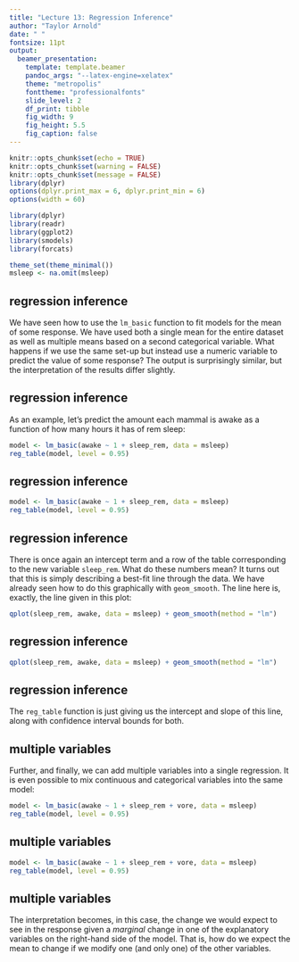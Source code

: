 ```yaml
---
title: "Lecture 13: Regression Inference"
author: "Taylor Arnold"
date: " "
fontsize: 11pt
output:
  beamer_presentation:
    template: template.beamer
    pandoc_args: "--latex-engine=xelatex"
    theme: "metropolis"
    fonttheme: "professionalfonts"
    slide_level: 2
    df_print: tibble
    fig_width: 9
    fig_height: 5.5
    fig_caption: false
---
```


```r
knitr::opts_chunk$set(echo = TRUE)
knitr::opts_chunk$set(warning = FALSE)
knitr::opts_chunk$set(message = FALSE)
library(dplyr)
options(dplyr.print_max = 6, dplyr.print_min = 6)
options(width = 60)

library(dplyr)
library(readr)
library(ggplot2)
library(smodels)
library(forcats)

theme_set(theme_minimal())
msleep <- na.omit(msleep)
```

## regression inference

We have seen how to use the `lm_basic` function to fit models for the
mean of some response. We have used both a single mean for the entire
dataset as well as multiple means based on a second categorical variable.
What happens if we use the same set-up but instead use a numeric variable
to predict the value of some response? The output is surprisingly similar,
but the interpretation of the results differ slightly.

## regression inference

As an example, let's predict the amount each mammal is awake as a function
of how many hours it has of rem sleep:

```r
model <- lm_basic(awake ~ 1 + sleep_rem, data = msleep)
reg_table(model, level = 0.95)
```

## regression inference

\footnotesize

```r
model <- lm_basic(awake ~ 1 + sleep_rem, data = msleep)
reg_table(model, level = 0.95)
```

## regression inference

There is once again an intercept term and a row of the table corresponding
to the new variable `sleep_rem`. What do these numbers mean? It turns out
that this is simply describing a best-fit line through the data. We have
already seen how to do this graphically with `geom_smooth`. The line here
is, exactly, the line given in this plot:

```r
qplot(sleep_rem, awake, data = msleep) + geom_smooth(method = "lm")
```

## regression inference

```r
qplot(sleep_rem, awake, data = msleep) + geom_smooth(method = "lm")
```

## regression inference

The `reg_table` function is just giving us the intercept and slope of
this line, along with confidence interval bounds for both.

## multiple variables

Further, and finally, we can add multiple variables into a single regression.
It is even possible to mix continuous and categorical variables into the
same model:

```r
model <- lm_basic(awake ~ 1 + sleep_rem + vore, data = msleep)
reg_table(model, level = 0.95)
```

## multiple variables

\footnotesize

```r
model <- lm_basic(awake ~ 1 + sleep_rem + vore, data = msleep)
reg_table(model, level = 0.95)
```

## multiple variables

The interpretation becomes, in this case, the change we would expect to
see in the response given a *marginal* change in one of the explanatory
variables on the right-hand side of the model. That is, how do we expect
the mean to change if we modify one (and only one) of the other variables.


